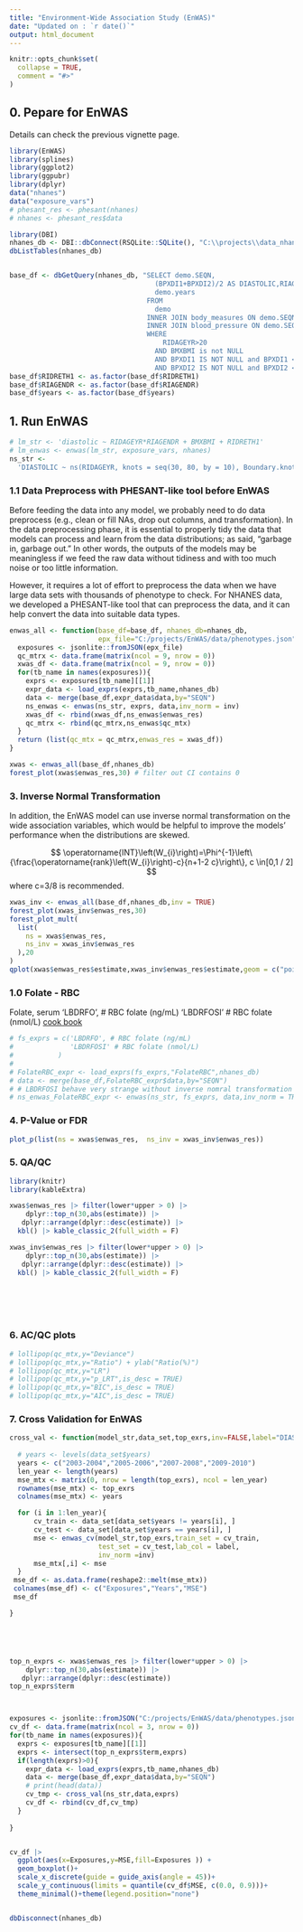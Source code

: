 ```yaml
---
title: "Environment-Wide Association Study (EnWAS)"
date: "Updated on : `r date()`"
output: html_document
---
```



```r
knitr::opts_chunk$set(
  collapse = TRUE,
  comment = "#>"
)
```

## 0. Pepare for EnWAS

Details can check the previous vignette page.

```r
library(EnWAS)
library(splines)
library(ggplot2)
library(ggpubr)
library(dplyr)
data("nhanes")
data("exposure_vars")
# phesant_res <- phesant(nhanes)
# nhanes <- phesant_res$data

library(DBI)
nhanes_db <- DBI::dbConnect(RSQLite::SQLite(), "C:\\projects\\data_nhanes\\nhanes_new.sqlite")
dbListTables(nhanes_db)


base_df <- dbGetQuery(nhanes_db, "SELECT demo.SEQN,
                                    (BPXDI1+BPXDI2)/2 AS DIASTOLIC,RIAGENDR,RIDAGEYR,RIDRETH1,BMXBMI,
                                    demo.years
                                  FROM
                                    demo
                                  INNER JOIN body_measures ON demo.SEQN=body_measures.SEQN
                                  INNER JOIN blood_pressure ON demo.SEQN=blood_pressure.SEQN
                                  WHERE
                                      RIDAGEYR>20
                                    AND BMXBMI is not NULL
                                    AND BPXDI1 IS NOT NULL and BPXDI1 <> 0
                                    AND BPXDI2 IS NOT NULL and BPXDI2 <> 0")
base_df$RIDRETH1 <- as.factor(base_df$RIDRETH1)
base_df$RIAGENDR <- as.factor(base_df$RIAGENDR)
base_df$years <- as.factor(base_df$years)

```

## 1. Run EnWAS

```r
# lm_str <- 'diastolic ~ RIDAGEYR*RIAGENDR + BMXBMI + RIDRETH1'
# lm_enwas <- enwas(lm_str, exposure_vars, nhanes)
ns_str <-
  'DIASTOLIC ~ ns(RIDAGEYR, knots = seq(30, 80, by = 10), Boundary.knots=c(20,90)) * RIAGENDR + ns(BMXBMI,knots = c(seq(15, 45, by = 5),seq(45,65,by=10)),Boundary.knots=c(10,75)) + RIDRETH1'

```
### 1.1 Data Preprocess with PHESANT-like tool before EnWAS
Before feeding the data into any model, we probably need to do data preprocess (e.g., clean or fill NAs, drop out columns, and transformation). In the data preprocessing phase, it is essential to properly tidy the data that models can process and learn from the data distributions; as said, “garbage in, garbage out.”  In other words, the outputs of the models may be meaningless if we feed the raw data without tidiness and with too much noise or too little information.

However, it requires a lot of effort to preprocess the data when we have large data sets with thousands of phenotype to check.
For NHANES data, we developed a PHESANT-like tool that can preprocess the data, and it can help convert the data into suitable data types. 
```r
enwas_all <- function(base_df=base_df, nhanes_db=nhanes_db,
                      epx_file="C:/projects/EnWAS/data/phenotypes.json",inv=FALSE){
  exposures <- jsonlite::fromJSON(epx_file)
  qc_mtrx <- data.frame(matrix(ncol = 9, nrow = 0))
  xwas_df <- data.frame(matrix(ncol = 9, nrow = 0))
  for(tb_name in names(exposures)){
    exprs <- exposures[tb_name][[1]]
    expr_data <- load_exprs(exprs,tb_name,nhanes_db)
    data <- merge(base_df,expr_data$data,by="SEQN")
    ns_enwas <- enwas(ns_str, exprs, data,inv_norm = inv)
    xwas_df <- rbind(xwas_df,ns_enwas$enwas_res)
    qc_mtrx <- rbind(qc_mtrx,ns_enwas$qc_mtx)
  }
  return (list(qc_mtx = qc_mtrx,enwas_res = xwas_df))
}

xwas <- enwas_all(base_df,nhanes_db)
forest_plot(xwas$enwas_res,30) # filter out CI contains 0
```




### 3. Inverse Normal Transformation

In addition, the EnWAS model can use inverse normal transformation on the wide association variables, which would be helpful to improve the models' performance when the distributions are skewed.

$$
\operatorname{INT}\left(W_{i}\right)=\Phi^{-1}\left\{\frac{\operatorname{rank}\left(W_{i}\right)-c}{n+1-2 c}\right\}, c \in[0,1 / 2]
$$ where c=3/8 is recommended.

```r
xwas_inv <- enwas_all(base_df,nhanes_db,inv = TRUE)
forest_plot(xwas_inv$enwas_res,30)
forest_plot_mult(
  list(
    ns = xwas$enwas_res,
    ns_inv = xwas_inv$enwas_res
  ),20
)
qplot(xwas$enwas_res$estimate,xwas_inv$enwas_res$estimate,geom = c("point","smooth")) + theme_minimal() + xlab("EnWAS") + ylab("EnWAS INT")

```

### 1.0  Folate - RBC
Folate, serum
'LBDRFO', # RBC folate (ng/mL)
'LBDRFOSI' # RBC folate (nmol/L)
[cook book](https://wwwn.cdc.gov/Nchs/Nhanes/2017-2018/FOLATE_J.htm)

```r
# fs_exprs = c('LBDRFO', # RBC folate (ng/mL)
#              'LBDRFOSI' # RBC folate (nmol/L)
#           )
# 
# FolateRBC_expr <- load_exprs(fs_exprs,"FolateRBC",nhanes_db)
# data <- merge(base_df,FolateRBC_expr$data,by="SEQN")
# # LBDRFOSI behave very strange without inverse nomral transformation
# ns_enwas_FolateRBC_expr <- enwas(ns_str, fs_exprs, data,inv_norm = TRUE)

```





### 4. P-Value or FDR

```r
plot_p(list(ns = xwas$enwas_res,  ns_inv = xwas_inv$enwas_res))
```

### 5. QA/QC

```r
library(knitr)
library(kableExtra)

xwas$enwas_res |> filter(lower*upper > 0) |>
    dplyr::top_n(30,abs(estimate)) |>
   dplyr::arrange(dplyr::desc(estimate)) |> 
  kbl() |> kable_classic_2(full_width = F)

xwas_inv$enwas_res |> filter(lower*upper > 0) |>
    dplyr::top_n(30,abs(estimate)) |>
   dplyr::arrange(dplyr::desc(estimate)) |> 
  kbl() |> kable_classic_2(full_width = F)







```

### 6. AC/QC plots

```r
# lollipop(qc_mtx,y="Deviance")
# lollipop(qc_mtx,y="Ratio") + ylab("Ratio(%)")
# lollipop(qc_mtx,y="LR")
# lollipop(qc_mtx,y="p_LRT",is_desc = TRUE)
# lollipop(qc_mtx,y="BIC",is_desc = TRUE)
# lollipop(qc_mtx,y="AIC",is_desc = TRUE)
```


### 7. Cross Validation for EnWAS

```r

cross_val <- function(model_str,data_set,top_exrs,inv=FALSE,label="DIASTOLIC"){
  
  # years <- levels(data_set$years)
  years <- c("2003-2004","2005-2006","2007-2008","2009-2010")
  len_year <- length(years)
  mse_mtx <- matrix(0, nrow = length(top_exrs), ncol = len_year)
  rownames(mse_mtx) <- top_exrs
  colnames(mse_mtx) <- years

  for (i in 1:len_year){
      cv_train <- data_set[data_set$years != years[i], ]
      cv_test <- data_set[data_set$years == years[i], ]
      mse <- enwas_cv(model_str,top_exrs,train_set = cv_train,
                      test_set = cv_test,lab_col = label,
                      inv_norm =inv)
      mse_mtx[,i] <- mse
  }
 mse_df <- as.data.frame(reshape2::melt(mse_mtx))
 colnames(mse_df) <- c("Exposures","Years","MSE")
 mse_df

}





top_n_exprs <- xwas$enwas_res |> filter(lower*upper > 0) |>
    dplyr::top_n(30,abs(estimate)) |>
   dplyr::arrange(dplyr::desc(estimate)) 
top_n_exprs$term



exposures <- jsonlite::fromJSON("C:/projects/EnWAS/data/phenotypes.json")
cv_df <- data.frame(matrix(ncol = 3, nrow = 0))
for(tb_name in names(exposures)){
  exprs <- exposures[tb_name][[1]]
  exprs <- intersect(top_n_exprs$term,exprs)
  if(length(exprs)>0){
    expr_data <- load_exprs(exprs,tb_name,nhanes_db)
    data <- merge(base_df,expr_data$data,by="SEQN")
    # print(head(data))
    cv_tmp <- cross_val(ns_str,data,exprs)
    cv_df <- rbind(cv_df,cv_tmp)
  }
  
}


cv_df |>
  ggplot(aes(x=Exposures,y=MSE,fill=Exposures )) +
  geom_boxplot()+
  scale_x_discrete(guide = guide_axis(angle = 45))+
  scale_y_continuous(limits = quantile(cv_df$MSE, c(0.0, 0.9)))+
  theme_minimal()+theme(legend.position="none")


dbDisconnect(nhanes_db)

```
